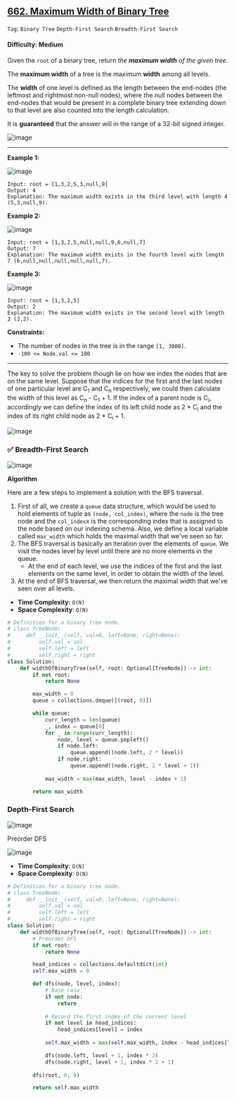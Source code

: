 ## [662. Maximum Width of Binary Tree](https://leetcode.com/problems/maximum-width-of-binary-tree/)

```Tag```: ```Binary Tree``` ```Depth-First Search``` ```Breadth-First Search```

#### Difficulty: Medium

Given the ```root``` of a binary tree, return _the __maximum width__ of the given tree_.

The __maximum width__ of a tree is the maximum __width__ among all levels.

The __width__ of one level is defined as the length between the end-nodes (the leftmost and rightmost non-null nodes), where the null nodes between the end-nodes that would be present in a complete binary tree extending down to that level are also counted into the length calculation.

It is __guaranteed__ that the answer will in the range of a 32-bit signed integer.

![image](https://user-images.githubusercontent.com/35042430/233257925-a988d83a-f456-4ead-ba8a-1876cb19beb4.png)

---

__Example 1:__

![image](https://assets.leetcode.com/uploads/2021/05/03/width1-tree.jpg)
```
Input: root = [1,3,2,5,3,null,9]
Output: 4
Explanation: The maximum width exists in the third level with length 4 (5,3,null,9).
```

__Example 2:__

![image](https://assets.leetcode.com/uploads/2022/03/14/maximum-width-of-binary-tree-v3.jpg)
```
Input: root = [1,3,2,5,null,null,9,6,null,7]
Output: 7
Explanation: The maximum width exists in the fourth level with length 7 (6,null,null,null,null,null,7).
```

__Example 3:__

![image](https://assets.leetcode.com/uploads/2021/05/03/width3-tree.jpg)
```
Input: root = [1,3,2,5]
Output: 2
Explanation: The maximum width exists in the second level with length 2 (3,2).
```

__Constraints:__

- The number of nodes in the tree is in the range ```[1, 3000]```.
- ```-100 <= Node.val <= 100```

---

The key to solve the problem though lie on how we index the nodes that are on the same level. Suppose that the indices for the first and the last nodes of one particular level are C<sub>1</sub> and C<sub>n</sub> respectively, we could then calculate the width of this level as C<sub>n</sub> - C<sub>1</sub> + 1. If the index of a parent node is C<sub>i</sub>, accordingly we can define the index of its left child node as 2 * C<sub>i</sub> and the index of its right child node as 2 * C<sub>i</sub> + 1.

![image](https://leetcode.com/problems/maximum-width-of-binary-tree/Figures/662/662_full_binary_tree.png)

### ✅ Breadth-First Search

![image](https://leetcode.com/problems/maximum-width-of-binary-tree/Figures/662/662_bfs_traversal.png)

__Algorithm__

Here are a few steps to implement a solution with the BFS traversal.

1. First of all, we create a ```queue``` data structure, which would be used to hold elements of tuple as ```(node, col_index)```, where the ```node``` is the tree node and the ```col_index```x is the corresponding index that is assigned to the node based on our indexing schema. Also, we define a local variable called ```max_width``` which holds the maximal width that we've seen so far.
2. The BFS traversal is basically an iteration over the elements of ```queue```. We visit the nodes level by level until there are no more elements in the queue.
    - At the end of each level, we use the indices of the first and the last elements on the same level, in order to obtain the width of the level.
3. At the end of BFS traversal, we then return the maximal width that we've seen over all levels.

- __Time Complexity__: ```O(N)```
- __Space Complexity__: ```O(N)```

```Python
# Definition for a binary tree node.
# class TreeNode:
#     def __init__(self, val=0, left=None, right=None):
#         self.val = val
#         self.left = left
#         self.right = right
class Solution:
    def widthOfBinaryTree(self, root: Optional[TreeNode]) -> int:
        if not root:
            return None

        max_width = 0
        queue = collections.deque([(root, 0)])

        while queue:
            curr_length = len(queue)
            _, index = queue[0]
            for _ in range(curr_length):
                node, level = queue.popleft()
                if node.left:
                    queue.append((node.left, 2 * level))
                if node.right:
                    queue.append((node.right, 2 * level + 1))
            
            max_width = max(max_width, level - index + 1)

        return max_width 
```

### Depth-First Search

![image](https://leetcode.com/problems/maximum-width-of-binary-tree/Figures/662/662_first_col_index.png)

Preorder DFS

![image](https://leetcode.com/problems/maximum-width-of-binary-tree/Figures/662/662_preorder_dfs_traversal.png)

- __Time Complexity__: ```O(N)```
- __Space Complexity__: ```O(N)```

```Python
# Definition for a binary tree node.
# class TreeNode:
#     def __init__(self, val=0, left=None, right=None):
#         self.val = val
#         self.left = left
#         self.right = right
class Solution:
    def widthOfBinaryTree(self, root: Optional[TreeNode]) -> int:
        # Preorder DFS
        if not root:
            return None

        head_indices = collections.defaultdict(int)
        self.max_width = 0

        def dfs(node, level, index):
            # Base case
            if not node:
                return
            
            # Record the first index of the current level
            if not level in head_indices:
                head_indices[level] = index
            
            self.max_width = max(self.max_width, index - head_indices[level] + 1)

            dfs(node.left, level + 1, index * 2)
            dfs(node.right, level + 1, index * 2 + 1)
        
        dfs(root, 0, 0)        

        return self.max_width
```

